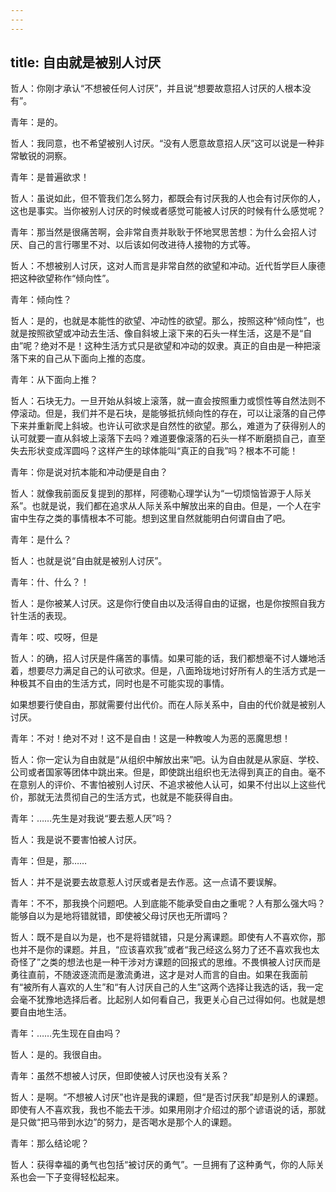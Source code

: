 ```yaml
---
---
---
```

title: 自由就是被别人讨厌
---

哲人：你刚才承认“不想被任何人讨厌”，并且说“想要故意招人讨厌的人根本没有”。

青年：是的。

哲人：我同意，也不希望被别人讨厌。“没有人愿意故意招人厌”这可以说是一种非常敏锐的洞察。

青年：是普遍欲求！

哲人：虽说如此，但不管我们怎么努力，都既会有讨厌我的人也会有讨厌你的人，这也是事实。当你被别人讨厌的时候或者感觉可能被人讨厌的时候有什么感觉呢？

青年：那当然是很痛苦啊，会非常自责并耿耿于怀地冥思苦想：为什么会招人讨厌、自己的言行哪里不对、以后该如何改进待人接物的方式等。

哲人：不想被别人讨厌，这对人而言是非常自然的欲望和冲动。近代哲学巨人康德把这种欲望称作“倾向性”。

青年：倾向性？

哲人：是的，也就是本能性的欲望、冲动性的欲望。那么，按照这种“倾向性”，也就是按照欲望或冲动去生活、像自斜坡上滚下来的石头一样生活，这是不是“自由”呢？绝对不是！这种生活方式只是欲望和冲动的奴隶。真正的自由是一种把滚落下来的自己从下面向上推的态度。

青年：从下面向上推？

哲人：石块无力。一旦开始从斜坡上滚落，就一直会按照重力或惯性等自然法则不停滚动。但是，我们并不是石块，是能够抵抗倾向性的存在，可以让滚落的自己停下来并重新爬上斜坡。也许认可欲求是自然性的欲望。那么，难道为了获得别人的认可就要一直从斜坡上滚落下去吗？难道要像滚落的石头一样不断磨损自己，直至失去形状变成浑圆吗？这样产生的球体能叫“真正的自我”吗？根本不可能！

青年：你是说对抗本能和冲动便是自由？

哲人：就像我前面反复提到的那样，阿德勒心理学认为“一切烦恼皆源于人际关系”。也就是说，我们都在追求从人际关系中解放出来的自由。但是，一个人在宇宙中生存之类的事情根本不可能。想到这里自然就能明白何谓自由了吧。

青年：是什么？

哲人：也就是说“自由就是被别人讨厌”。

青年：什、什么？！

哲人：是你被某人讨厌。这是你行使自由以及活得自由的证据，也是你按照自我方针生活的表现。

青年：哎、哎呀，但是

哲人：的确，招人讨厌是件痛苦的事情。如果可能的话，我们都想毫不讨人嫌地活着，想要尽力满足自己的认可欲求。但是，八面玲珑地讨好所有人的生活方式是一种极其不自由的生活方式，同时也是不可能实现的事情。

如果想要行使自由，那就需要付出代价。而在人际关系中，自由的代价就是被别人讨厌。

青年：不对！绝对不对！这不是自由！这是一种教唆人为恶的恶魔思想！

哲人：你一定认为自由就是“从组织中解放出来”吧。认为自由就是从家庭、学校、公司或者国家等团体中跳出来。但是，即使跳出组织也无法得到真正的自由。毫不在意别人的评价、不害怕被别人讨厌、不追求被他人认可，如果不付出以上这些代价，那就无法贯彻自己的生活方式，也就是不能获得自由。

青年：……先生是对我说“要去惹人厌”吗？

哲人：我是说不要害怕被人讨厌。

青年：但是，那……

哲人：并不是说要去故意惹人讨厌或者是去作恶。这一点请不要误解。

青年：不不，那我换个问题吧。人到底能不能承受自由之重呢？人有那么强大吗？能够自以为是地将错就错，即使被父母讨厌也无所谓吗？

哲人：既不是自以为是，也不是将错就错，只是分离课题。即使有人不喜欢你，那也并不是你的课题。并且，“应该喜欢我”或者“我己经这么努力了还不喜欢我也太奇怪了”之类的想法也是一种干涉对方课题的回报式的思维。不畏惧被人讨厌而是勇往直前，不随波逐流而是激流勇进，这才是对人而言的自由。如果在我面前有“被所有人喜欢的人生”和“有人讨厌自己的人生”这两个选择让我选的话，我一定会毫不犹豫地选择后者。比起别人如何看自己，我更关心自己过得如何。也就是想要自由地生活。

青年：……先生现在自由吗？

哲人：是的。我很自由。

青年：虽然不想被人讨厌，但即使被人讨厌也没有关系？

哲人：是啊。“不想被人讨厌”也许是我的课题，但“是否讨厌我”却是别人的课题。即使有人不喜欢我，我也不能去干涉。如果用刚才介绍过的那个谚语说的话，那就是只做“把马带到水边”的努力，是否喝水是那个人的课题。

青年：那么结论呢？

哲人：获得幸福的勇气也包括“被讨厌的勇气”。一旦拥有了这种勇气，你的人际关系也会一下子变得轻松起来。